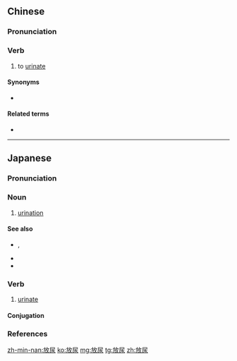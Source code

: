 ==Chinese==
{{zh-forms}}

===Pronunciation===
{{zh-pron
|mn=qz,tp,xm:pàng-liō/kh,zz:pàng-jiō
|mn-t=bang3 riê7/bang3 rio7
|mn-t_note=bang3 riê7 - Chaozhou; bang3 rio7 - Shantou
|cat=v
}}

===Verb===
{{zh-verb}}

# {{lb|zh|Min Nan}} to [[urinate]]

====Synonyms====
* {{zh-l|小便}}

====Related terms====
* {{zh-l|放屎|tr=[[pàng-sái]]}}

----

==Japanese==
{{ja-kanjitab|ほう|にょう|yomi=o}}

===Pronunciation===
{{ja-pron|yomi=o|ほうにょう|acc=0|acc_ref=DJR}}

===Noun===
{{ja-noun|ほうにょう|hhira=はうねう}}

# [[urination]]

====See also====
* {{ja-r|小便|しょうべん}}, {{ja-r|しょんべん}}
* {{ja-r|おしっこ}}
* {{ja-r|排尿|はいにょう}}

===Verb===
{{ja-verb-suru|ほうにょう|hhira=はうねう}}

# [[urinate]]

====Conjugation====
{{ja-suru|ほうにょう}}

===References===
<references/>

[[zh-min-nan:放尿]]
[[ko:放尿]]
[[mg:放尿]]
[[tg:放尿]]
[[zh:放尿]]